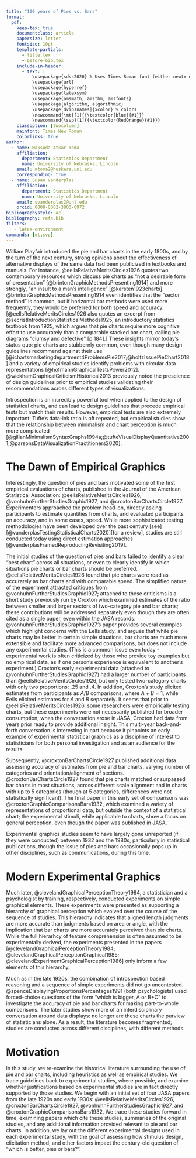 ```yaml
---
title: "100 years of Pies vs. Bars"
format:
  pdf:
    keep-tex: true
    documentclass: article
    papersize: letter
    fontsize: 10pt
    template-partials:
      - title.tex
      - before-bib.tex
    include-in-header:
      - text: |
          \usepackage{sdss2020} % Uses Times Roman font (either newtx or times package)
          \usepackage{url}
          \usepackage{hyperref}
          \usepackage{latexsym}
          \usepackage{amsmath, amsthm, amsfonts}
          \usepackage{algorithm, algorithmic}
          \usepackage[dvipsnames]{xcolor} % colors
          \newcommand{\mt}[1]{{\textcolor{blue}{#1}}}
          \newcommand{\svp}[1]{{\textcolor{RedOrange}{#1}}}
    classoption: [twocolumn]
    mainfont: Times New Roman
    colorlinks: true
author:
  - name: Maksuda Atkar Toma
    affiliation:
      department: Statistics Department
      name: University of Nebraska, Lincoln
    email: mtoma2@huskers.unl.edu
    corresponding: true
  - name: Susan Vanderplas
    affiliation:
      department: Statistics Department
      name: University of Nebraska, Lincoln
    email: svanderplas2@unl.edu
    orcid: 0000-0002-3803-0972
bibliographystyle: acl
bibliography: refs.bib
filters:
   - latex-environment
commands: [mt,svp]
---
```


William Playfair introduced the pie and bar charts in the early 1800s[, and by the turn of the next century, strong opinions about the effectiveness of alternative displays of the same data had been publicized in textbooks and manuals.]{.svp}
[For instance, @eellsRelativeMeritsCircles1926 quotes two contemporary resources which discuss pie charts as "not a desirable form of presentation"  [@brintonGraphicMethodsPresenting1914] and more strongly, "an insult to a man's intelligence" [@karsten1923charts].]{.svp}
[@brintonGraphicMethodsPresenting1914 even identifies that the "sector method" is common, but if horizontal bar methods were used more frequently, they would be preferred for both speed and accuracy.]{.svp}
[@eellsRelativeMeritsCircles1926 also quotes an excerpt from @secristIntroductionStatisticalMethods1925, an introductory statistics textbook from 1925, which argues that pie charts require more cognitive effort to use accurately than a comparable stacked bar chart, calling pie diagrams "clumsy and defective" [p 184].]
[These insights mirror today's status quo: pie charts are stubbornly common, even though many design guidelines recommend against their use [@ichartsmarketingdepartment4ProblemsPie2017;@holtzIssuePieChart2018] and a variety of empirical studies identify problems with circular data representations [@hofmannGraphicalTestsPower2012].]{.svp} 
[@wickhamGraphicalCriticismHistorical2013 previously noted the prescience of design guidelines prior to empirical studies validating their recommendations across different types of visualizations. ]{.svp} 

[Introspection is an incredibly powerful tool when applied to the design of statistical charts, and can lead to design guidelines that precede empirical tests but match their results. ]{.svp} 
[However, empirical tests are also extremely important: Tufte's data-ink ratio is oft repeated, but empirical studies show that the relationship between minimalism and chart perception is much more complicated [@gillanMinimalismSyntaxGraphs1994a;@tufteVisualDisplayQuantitative2001;@parsonsDataVisualizationPractitioners2020].]{.svp}

# The Dawn of Empirical Graphics

Interestingly, the question of pies and bars motivated some of the first empirical evaluations of charts, published in the Journal of the American Statistical Association: @eellsRelativeMeritsCircles1926, @vonhuhnFurtherStudiesGraphic1927, and @croxtonBarChartsCircle1927. 
Experimenters approached the problem head-on, directly asking participants to estimate quantities from charts, and evaluated participants on accuracy, and in some cases, speed. 
While more sophisticated testing methodologies have been developed over the past century [see][@vanderplasTestingStatisticalCharts2020][for a review], studies are still conducted today using direct estimation approaches [@vanderplasFramedReproducingRevisiting2019]. 


[The initial studies of the question of pies and bars failed to identify a clear "best chart" across all situations, or even to clearly identify in which situations pie charts or bar charts should be preferred.]{.svp} 
[@eellsRelativeMeritsCircles1926 found that pie charts were read as accurately as bar charts and with comparable speed.]{.svp}
[The simplified nature of the experiment attracted critiques from @vonhuhnFurtherStudiesGraphic1927; attached to these criticisms is a short study previously run by Croxton which examined estimates of the ratio between smaller and larger sectors of two-category pie and bar charts; these contributions will be addressed separately even though they are often cited as a single paper, even within the JASA records.]{.svp}
@vonhuhnFurtherStudiesGraphic1927's paper provides several examples which highlight concerns with the Eells study, and argues that while pie charts may be better in certain simple situations, bar charts are much more extensible and facilitate more advanced comparisons, but does not include any experimental studies.
(This is a common issue even today - experimental work is often criticized by those who provide toy examples but no empirical data, as if one person's experience is equivalent to another's experiment.)
Croxton's early experimental data (attached to @vonhuhnFurtherStudiesGraphic1927) had a larger number of participants than @eellsRelativeMeritsCircles1926, but only tested two-category charts with only two proportions: .25 and .4. 
In addition, Croxton's study elicited estimates from participants as $A/B$ comparisons, where $A + B = 1$, while Eells elicited estimates for $A$ and $B$ separately. 
[It seems that prior to @eellsRelativeMeritsCircles1926, some researchers were empirically testing charts, but these experiments were not necessarily published for broader consumption; when the conversation arose in JASA, Croxton had data from years prior ready to provide additional insight.]{.svp}
This multi-year back-and-forth conversation is interesting in part because it pinpoints an early example of experimental statistical graphics as a discipline of interest to statisticians for both personal investigation and as an audience for the results. 

[Subsequently, @croxtonBarChartsCircle1927 published additional data assessing accuracy of estimates from pie and bar charts, varying number of categories and orientation/alignment of sections.]{.svp} 
[@croxtonBarChartsCircle1927 found that pie charts matched or surpassed bar charts in most situations, across different scale alignment and in charts with up to 5 categories (though at 5 categories, differences were not statistically significant).]{.svp}
The final paper in this early set of comparisons was @croxtonGraphicComparisonsBars1932, which examined a variety of representations of proportional data, but outside the context of a statistical chart; the experimental stimuli, while applicable to charts, show a focus on general perception, even though the paper was published in JASA.

Experimental graphics studies seem to have largely gone unreported (if they were conducted) between 1932 and the 1980s, particularly in statistical publications, though the issue of pies and bars occasionally pops up in other disciplines, such as communications, during this time. 

# Modern Experimental Graphics

[Much later, @clevelandGraphicalPerceptionTheory1984, a statistician and a psychologist by training, respectively, conducted experiments on simple graphical elements.]{.svp}
[These experiments were presented as supporting a hierarchy of graphical perception which evolved over the course of the sequence of studies.]{.svp}
[This hierarchy indicates that aligned length judgments are more accurate than judgments based on area or angle, with the implication that bar charts are more accurately perceived than pie charts.]{.svp}
[While the full hierarhcy of feature comprehension is often assumed to be experimentally derived, the experiments presented in the papers [@clevelandGraphicalPerceptionTheory1984; @clevelandGraphicalPerceptionGraphical1985; @clevelandExperimentGraphicalPerception1986] only inform a few elements of this hierarchy.]{.svp}

Much as in the late 1920s, the combination of introspection based reasoning and a sequence of simple experiments did not go uncontested. 
@spenceDisplayingProportionsPercentages1991 (both psychologists) used forced-choice questions of the form "which is bigger, A or B+C" to investigate the accuracy of pie and bar charts for making part-to-whole comparisons.
The later studies show more of an interdisciplinary conversation around data displays: no longer are these charts the purview of statisticians alone. 
As a result, the literature becomes fragmented; studies are conducted across different disciplines, with different methods. 

# Motivation

[In this study, we re-examine the historical literature surrounding the use of pie and bar charts, including heuristics as well as empirical studies. We trace guidelines back to experimental studies, where possible, and examine whether justifications based on experimental studies are in fact directly supported by those studies.]{.svp}
[We begin with an initial set of four JASA papers from the late 1920s and early 1930s: @eellsRelativeMeritsCircles1926, @croxtonBarChartsCircle1927, @vonhuhnFurtherStudiesGraphic1927, and @croxtonGraphicComparisonsBars1932.]{.svp}
[We trace these studies forward in time, examining papers which cite these studies, summaries of the original studies, and any additional information provided relevant to pie and bar charts.]{.svp}
[In addition, we lay out the different experimental designs used in each experimental study, with the goal of assessing how stimulus design, elicitation method, and other factors impact the century-old question of "which is better, pies or bars?".]{.svp}
